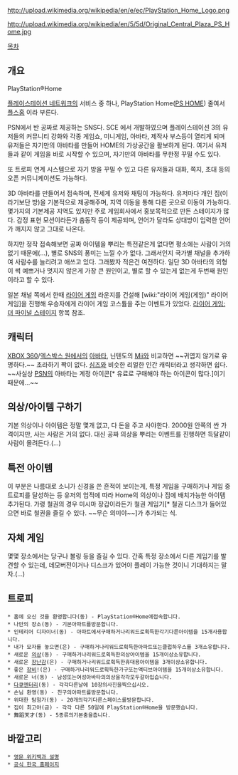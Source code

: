 http://upload.wikimedia.org/wikipedia/en/e/ec/PlayStation_Home_Logo.png

http://upload.wikimedia.org/wikipedia/en/5/5d/Original_Central_Plaza_PS_Home.jpg

[[목차]]
== 개요 ==
PlayStation®Home

[[플레이스테이션 네트워크]]의 서비스 중 하나, PlayStation Home([[PS HOME]]) 줄여서 [[플스홈]] 이라 부른다.

PSN에서 반 공짜로 제공하는 SNS다. SCE 에서 개발하였으며 플레이스테이션 3의 유저들의 커뮤니티 강화와 각종 게임쇼, 미니게임, 아바타, 제작사 부스등이 열리게 되며 유저들은 자기만의 아바타를 만들어 HOME의 가상공간을 활보하게 된다. 여기서 유저들과 같이 게임을 바로 시작할 수 있으며, 자기만의 아바타를 무한정 꾸밀 수도 있다.

또 트로피 연계 시스템으로 자기 방을 꾸밀 수 있고 다른 유저들과 대화, 쪽지, 초대 등의 오픈 커뮤니케이션도 가능하다.

3D 아바타를 만들어서 접속하며, 전세계 유저와 채팅이 가능하다. 유저마다 개인 집(이라기보단 방)을 기본적으로 제공해주며, 지역 이동을 통해 다른 곳으로 이동이 가능하다. 몇가지의 기본제공 지역도 있지만 주로 게임회사에서 홍보목적으로 만든 스테이지가 많다. 감정 표현 모션이라든가 춤동작 등이 제공되며, 언어가 달라도 상대방이 입력한 언어가 깨지지 않고 그대로 나온다.

하지만 정작 접속해보면 공짜 아이템을 뿌리는 특전같은게 없다면 평소에는 사람이 거의 없기 때문에(…), 별로 SNS의 풍미는 느낄 수가 없다. 그래서인지 국가별 채널을 추가하여 사람수를 늘리려고 애쓰고 있다. 그래봤자 적은건 여전하다. 일단 3D 아바타의 외형이 썩 예쁘거나 멋지지 않은게 가장 큰 원인이고, 별로 할 수 있는게 없는게 두번째 원인이라고 할 수 있다.

일본 채널 쪽에서 한때 [[라이어 게임]] 라운지를 건설해 [wiki:"라이어 게임(게임)" 라이어 게임]을 진행해 우승자에게 라이어 게임 코스튬을 주는 이벤트가 있었다. [[라이어 게임: 더 파이널 스테이지]] 항목 참조.

== 캐릭터 ==
[[XBOX 360]]/[[엑스박스 원]]에서의 [[아바타]], 닌텐도의 [[Mii]]와 비교하면 ~~귀엽지 않기로 유명하다.~~ 초라하기 짝이 없다. [[심즈]]와 비슷한 리얼한 인간 캐릭터라고 생각하면 쉽다. ~~사실상 [[PSN]]의 아바타는 계정 아이콘[* 유료로 구매해야 하는 아이콘이 많다.]이기 때문에...~~

== 의상/아이템 구하기 ==
기본 의상이나 아이템은 정말 몇개 없고, 다 돈을 주고 사야한다. 2000원 안쪽의 싼 가격이지만, 사는 사람은 거의 없다. 대신 공짜 의상을 뿌리는 이벤트를 진행하면 득달같이 사람이 몰려든다.(…)

== 특전 아이템 ==
이 부분은 나름대로 소니가 신경을 쓴 흔적이 보이는게, 특정 게임을 구매하거나 게임 중 트로피를 달성하는 등 유저의 업적에 따라 Home의 의상이나 집에 배치가능한 아이템 추가된다. 가령 철권의 경우 미시마 장갑이라든가 철권 게임기[* 철권 디스크가 들어있으면 바로 철권을 즐길 수 있다. ~~무슨 의미야~~]가 추가되는 식.

== 자체 게임 ==
몇몇 장소에서는 당구나 볼링 등을 즐길 수 있다. 간혹 특정 장소에서 다른 게임기를 발견할 수 있는데, 데모버전이거나 디스크가 있어야 플레이 가능한 것이니 기대하지는 말자.(…)

== 트로피 ==
 * 홈에 오신 것을 환영합니다(동) - PlayStation®Home에접속합니다.	
 * 나만의 장소(동) - 기본아파트를방문합니다.
 * 인테리어 디자이너(동) - 아파트에서구매하거나리워드로획득한각기다른아이템을 15개사용합니다.
 * 내가 모자를 놓으면(은) - 구매하거나리워드로획득한아파트또는클럽하우스를 3개소유합니다.
 * 새로운 [[의상]](동) - 구매하거나리워드로획득한의상아이템을 15개이상소유합니다.
 * 새로운 [[장난감]](은) - 구매하거나리워드로획득한휴대용아이템을 3개이상소유합니다.
 * 좋은 [[장비]]!(은) - 구매하거나리워드로획득한가구또는액티브아이템을 15개이상소유합니다.
 * 새로운 너(동) - 남성또는여성아바타의의상을각각모두갈아입습니다.
 * [[다큐멘터리]](동) - 각각다른날에 10장의사진을찍으십시오.
 * 손님 환영(동) - 친구의아파트를방문합니다.
 * 위대한 탐험가(동) - 20개의각기다른스페이스를방문합니다.
 * 집이 최고야(금) - 각각 다른 50일에 PlayStation®Home을 방문했습니다.
 * 舞蹈天才(동) - 5종류의기본춤을춥니다.

== 바깥고리 ==
 * [http://en.wikipedia.org/wiki/PlayStation_Home 영문 위키백과 설명]
 * [http://www.playstation.co.kr/home/ 공식 한국 홈페이지]
